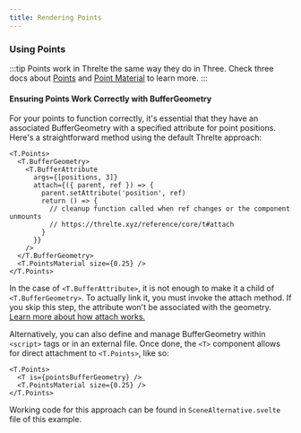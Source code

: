 ```yaml
---
title: Rendering Points
---
```



<Example path="geometry/points" />

### Using Points

:::tip
Points work in Threlte the same way they do in Three. Check three docs about
[Points](https://threejs.org/docs/#api/en/objects/Points) and [Point
Material](https://threejs.org/docs/?q=Point#api/en/materials/PointsMaterial) to learn more.
:::

#### Ensuring Points Work Correctly with BufferGeometry

For your points to function correctly, it's essential that they have an associated
BufferGeometry with a specified attribute for point positions.
Here's a straightforward method using the default Threlte approach:

```svelte
<T.Points>
  <T.BufferGeometry>
    <T.BufferAttribute
      args={[positions, 3]}
      attach={({ parent, ref }) => {
        parent.setAttribute('position', ref)
        return () => {
          // cleanup function called when ref changes or the component unmounts
          // https://threlte.xyz/reference/core/t#attach
        }
      }}
    />
  </T.BufferGeometry>
  <T.PointsMaterial size={0.25} />
</T.Points>
```

In the case of `<T.BufferAttribute>`, it is not enough to make it a child of `<T.BufferGeometry>`. To actually link it,
you must invoke the attach method. If you skip this step, the attribute
won't be associated with the geometry. [Learn more about how attach works.](/reference/core/t#attach)

Alternatively, you can also define and manage BufferGeometry within `<script>` tags or
in an external file. Once done, the `<T>` component allows for direct attachment
to `<T.Points>`, like so:

```svelte
<T.Points>
  <T is={pointsBufferGeometry} />
  <T.PointsMaterial size={0.25} />
</T.Points>
```

Working code for this approach can be found in `SceneAlternative.svelte` file of this example.
